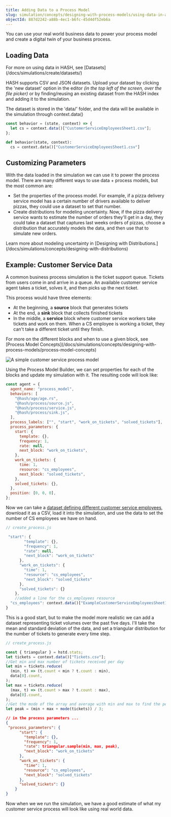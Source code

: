 ```yaml
---
title: Adding Data to a Process Model
slug: simulation/concepts/designing-with-process-models/using-data-in-a-process-model
objectId: 887d2242-a88b-4ec1-b6fc-45d4df52eb6a
---
```


You can use your real world business data to power your process model and create a digital twin of your business process.

## Loading Data

<Hint style="info">
  For more on using data in HASH, see
  [Datasets](/docs/simulations/create/datasets/)
</Hint>

HASH supports CSV and JSON datasets. Upload your dataset by clicking the 'new dataset' option in the editor _(in the top left of the screen, over the file picker)_ or by finding/reusing an existing dataset from the HASH index and adding it to the simulation.

The dataset is stored in the 'data/' folder, and the data will be available in the simulation through context.data\(\)

<Tabs>
<Tab title="JavaScript" >

```javascript
const behavior = (state, context) => {
  let cs = context.data()["CustomerServiceEmployeesSheet1.csv"];
};
```

</Tab>

<Tab title="Python" >

```python
def behavior(state, context):
  cs = context.data()["CustomerServiceEmployeesSheet1.csv"]
```

</Tab>
</Tabs>

## Customizing Parameters

With the data loaded in the simulation we can use it to power the process model. There are many different ways to use data + process models, but the most common are:

- Set the properties of the process model. For example, if a pizza delivery service model has a certain number of drivers available to deliver pizzas, they could use a dataset to set that number.
- Create distributions for modeling uncertainty. Now, if the pizza delivery service wants to estimate the number of orders they'll get in a day, they could take a dataset that captures last weeks orders of pizzas, choose a distribution that accurately models the data, and then use that to simulate new orders.

<Hint style="info">
  Learn more about modeling uncertainty in [Designing with
  Distributions.](/docs/simulations/concepts/designing-with-distributions)
</Hint>

## Example: Customer Service Data

A common business process simulation is the ticket support queue. Tickets from users come in and arrive in a queue. An available customer service agent takes a ticket, solves it, and then picks up the next ticket.

This process would have three elements:

- At the beginning, a **source** block that generates tickets
- At the end, a **sink** block that collects finished tickets
- In the middle, a **service** block where customer service workers take tickets and work on them. When a CS employee is working a ticket, they can't take a different ticket until they finish.

<Hint style="info">
  For more on the different blocks and when to use a given block, see [Process
  Model
  Concepts](/docs/simulations/concepts/designing-with-process-models/process-model-concepts)
</Hint>

![A simple customer service process model](https://cdn-us1.hash.ai/site/docs/image%20%2848%29.png)

Using the Process Model Builder, we can set properties for each of the blocks and update my simulation with it. The resulting code will look like:

```javascript
const agent = {
  agent_name: "process_model",
  behaviors: [
    "@hash/age/age.rs",
    "@hash/process/source.js",
    "@hash/process/service.js",
    "@hash/process/sink.js",
  ],
  process_labels: ["", "start", "work_on_tickets", "solved_tickets"],
  process_parameters: {
    start: {
      template: {},
      frequency: 1,
      rate: null,
      next_block: "work_on_tickets",
    },
    work_on_tickets: {
      time: 1,
      resource: "cs_employees",
      next_block: "solved_tickets",
    },
    solved_tickets: {},
  },
  position: [0, 0, 0],
};
```

Now we can take a [dataset defining different customer service employees](https://docs.google.com/spreadsheets/d/1dFSnjdBqbovplPwWo7DI77AX8rXWOmVQi1dW8c0l1-k/edit?usp=sharing), download it as a CSV, load it into the simulation, and use the data to set the number of CS employees we have on hand.

```javascript
// create_process.js

 "start": {
        "template": {},
        "frequency": 1,
        "rate": null,
        "next_block": "work_on_tickets"
      },
      "work_on_tickets": {
        "time": 1,
        "resource": "cs_employees",
        "next_block": "solved_tickets"
      },
      "solved_tickets": {}
    },
    //added a line for the cs_employees resource
  "cs_employees": context.data()["ExampleCustomerServiceEmployeesSheet1.csv"].length
}
```

This is a good start, but to make the model more realistic we can add a dataset representing ticket volumes over the past five days. I'll take the mean and standard deviation of the data, and set a triangular distribution for the number of tickets to generate every time step.

```javascript
// create_process.js

const { triangular } = hstd.stats;
let tickets = context.data()["Tickets.csv"];
//Get min and max number of tickets received per day
let min = tickets.reduce(
  (min, t) => (t.count < min ? t.count : min),
  data[0].count,
);
let max = tickets.reduce(
  (max, t) => (t.count > max ? t.count : max),
  data[0].count,
);
//Get the mode of the array and average with min and max to find the peak
let peak = (min + max + mode(tickets)) / 3;
```

```json
// in the process parameters ...
{
 "process_parameters": {
      "start": {
        "template": {},
        "frequency": 1,
        "rate": triangular.sample(min, max, peak),
        "next_block": "work_on_tickets"
      },
      "work_on_tickets": {
        "time": 1,
        "resource": "cs_employees",
        "next_block": "solved_tickets"
      },
      "solved_tickets": {}
    }
}
```

Now when we we run the simulation, we have a good estimate of what my customer service process will look like using real world data.
